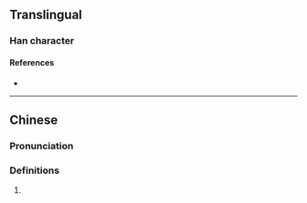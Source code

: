 {{character info}}
==Translingual==

===Han character===
{{Han char|rn=20|rad=勹|as=13|sn=15|four=|canj=PHHR|ids=⿹勹躳}}

====References====
* {{Han ref|kx=0152.120|dkj=02563|dj=0341.330|hdz=10261.060|uh=5314|ud=21268}}

----

==Chinese==
{{zh-forms}}

===Pronunciation===
{{zh-pron
|m=gōng
|c=kung4
|mc=
|oc=
|ma=
|cat=
}}

===Definitions===
{{zh-hanzi}}

# {{rfdef|zh|sort=勹13}}